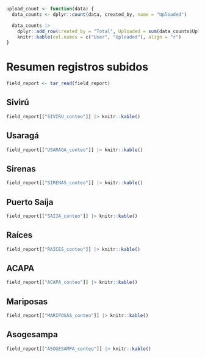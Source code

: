 ```r
upload_count <- function(data) {
  data_counts <- dplyr::count(data, created_by, name = "Uploaded")

  data_counts |>
    dplyr::add_row(created_by = "Total", Uploaded = sum(data_counts$Uploaded)) |>
    knitr::kable(col.names = c("User", "Uploaded"), align = "r")
}
```

# Resumen registros subidos

```r
field_report <- tar_read(field_report)
```

## Sivirú

```r
field_report[["SIVIRU_conteo"]] |> knitr::kable()
```

## Usaragá
```r
field_report[["USARAGA_conteo"]] |> knitr::kable()
```

## Sirenas
```r
field_report[["SIRENAS_conteo"]] |> knitr::kable()
```

## Puerto Saíja
```r
field_report[["SAIJA_conteo"]] |> knitr::kable()
```

## Raíces
```r
field_report[["RAICES_conteo"]] |> knitr::kable()
```

## ACAPA
```r
field_report[["ACAPA_conteo"]] |> knitr::kable()
```

## Mariposas
```r
field_report[["MARIPOSAS_conteo"]] |> knitr::kable()
```

## Asogesampa
```r
field_report[["ASOGESAMPA_conteo"]] |> knitr::kable()
```






